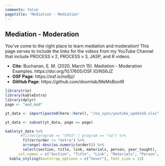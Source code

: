 ```yaml
---
comments: false
pagetitle: 'Mediation - Mediation'
---
```


## Mediation - Moderation 

You've come to the right place to learn mediation and moderation! This page serves to include the links for the videos from my YouTube Channel that include PROCESS v 2, PROCESS v 3, JASP, and R videos. 

- **Cite**: Buchanan, E. M. (2020, March 15). Mediation - Moderation Examples. https://doi.org/10.17605/OSF.IO/NS6JZ  
- **OSF Page**: https://osf.io/ns6jz/
- **GitHub Page**: https://github.com/doomlab/MeMoBootR

```r
library(rio)
library(kableExtra)
library(dplyr)
page <- "med_mod"

yt_data <- import(paste0(here::here(), "/no_sync/youtube_updated.xlsx"))

yt_data <- subset(yt_data, page == page)
```

```r
kable(yt_data %>% 
       #filter(program == "SPSS" | program == "na") %>% 
        filter(order != "extra") %>% 
        arrange(-desc(as.numeric(order))) %>%
        select(section, title, link, materials, person, year_taught),
      col.names = c("Section", "Title", "Link", "Materials", "Person", "Year Taught")) %>% 
  kable_styling(bootstrap_options = c("hover"), font_size = 13)
```

